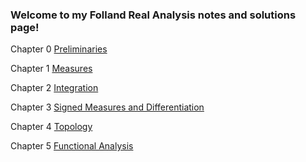 === Welcome to my Folland Real Analysis notes and solutions page! ===

Chapter 0 [[Preliminaries]]

Chapter 1 [[Measures]]

Chapter 2 [[Integration]]

Chapter 3 [[Signed Measures and Differentiation ]]

Chapter 4 [[Topology]]

Chapter 5 [[Functional Analysis ]]

